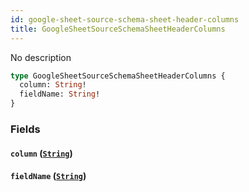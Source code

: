 ```yaml
---
id: google-sheet-source-schema-sheet-header-columns
title: GoogleSheetSourceSchemaSheetHeaderColumns
---
```



No description

```graphql
type GoogleSheetSourceSchemaSheetHeaderColumns {
  column: String!
  fieldName: String!
}
```


### Fields

#### `column` ([`String`](../../references/scalars/string))




#### `fieldName` ([`String`](../../references/scalars/string))






